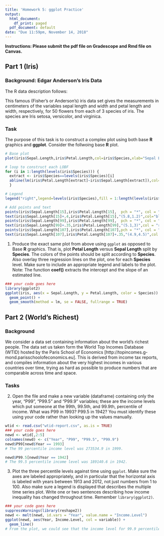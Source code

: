 ---
title: 'Homework 5: ggplot Practice'
output:
  html_document:
    df_print: paged
  pdf_document: default
date: "Due 11:59pm, November 14, 2018"
---

**Instructions: Please submit the pdf file on Gradescope and Rmd file on Canvas.**

## Part 1 (Iris)  

### Background: Edgar Anderson's Iris Data

The R data description follows:

This famous (Fisher's or Anderson's) iris data set gives the measurements in centimeters of the variables sepal length and width and petal length and width, respectively, for 50 flowers from each of 3 species of iris. The species are Iris setosa, versicolor, and virginica.



### Task 

The purpose of this task is to construct a complex plot using both base **R** graphics and **ggplot**.  Consider the follwoing base **R** plot. 

```{r}
# Base plot
plot(iris$Sepal.Length,iris$Petal.Length,col=iris$Species,xlab="Sepal Length",ylab="Petal Length",main="Gabriel's Plot")

# loop to construct each LOBF
for (i in 1:length(levels(iris$Species))) {
  extract <- iris$Species==levels(iris$Species)[i]
  abline(lm(iris$Petal.Length[extract]~iris$Sepal.Length[extract]),col=i)
  }

# Legend
legend("right",legend=levels(iris$Species),fill = 1:length(levels(iris$Species)), cex = .75)

# Add points and text
points(iris$Sepal.Length[15],iris$Petal.Length[15],  pch = "*", col = "black")
text(iris$Sepal.Length[15]+.4,iris$Petal.Length[15],"(5.8,1.2)",col="black")
points(iris$Sepal.Length[99],iris$Petal.Length[99],  pch = "*", col = "red")
text(iris$Sepal.Length[99]+.35,iris$Petal.Length[99],"(5.1,3)",col = "red")
points(iris$Sepal.Length[107],iris$Petal.Length[107],pch = "*", col = "green")
text(iris$Sepal.Length[107],iris$Petal.Length[107]+.35,"(4.9,4.5)",col = "green")
```


1) Produce the exact same plot from above using `ggplot` as opposed to Base **R** graphics.  That is, plot **Petal Length** versus **Sepal Length** split by **Species**.  The colors of the points should be split according to **Species**.  Also overlay three regression lines on the plot, one for each **Species** level.  Make sure to include an appropriate legend and labels to the plot.   Note: The function **coef()** extracts the intercept and the slope of an estimated line.      

```{r}
### your code goes here
library(ggplot2)
ggplot(iris, aes(x = Sepal.Length, y = Petal.Length, color = Species)) +
  geom_point() +
  geom_smooth(method = lm, se = FALSE, fullrange = TRUE)
```

## Part 2 (World's Richest)
### Background

We consider a data set containing information about the world's richest people. The data set us taken form the World Top Incomes Database (WTID) hosted by the Paris School of Economics [http://topincomes.g-mond.parisschoolofeconomics.eu]. This is derived from income tax reports, and compiles information about the very highest incomes in various countries over time, trying as hard as possible to produce numbers that are comparable across time and space.

### Tasks 

2) Open the file and make a new variable (dataframe) containing only the year, "P99", "P99.5" and "P99.9" variables; these are the income levels which put someone at the 99th, 99.5th, and 99.9th, percentile of income. What was P99 in 1993? P99.5 in 1942?
You must identify these using your code rather than looking up the values manually.
```{r}
wtid <- read.csv("wtid-report.csv", as.is = TRUE)
### your code goes here
newd <- wtid[,2:5]
colnames(newd) <- c("Year", "P99", "P99.5", "P99.9")
newd$P99[newd$Year == 1993]
# The 99 percentile income level was 273534.9 in 1999.
```

```{r}
newd$P99.5[newd$Year == 1942]
# The 99.5 percentile income level was 189140.6 in 1942.
```

3) Plot the three percentile levels against time using `ggplot`. Make sure the axes are labeled appropriately, and in particular that the horizontal axis is labeled with years between 1913 and 2012, not just numbers from 1 to 100. Also make sure a legend is displayed that describes the multiple time series plot.  Write one or two sentences describing how income inequality has changed throughout time. Remember `library(ggplot2)`.   
```{r}
### your code goes here
suppressWarnings(library(reshape2)) 
newd <- melt(newd, id.vars = "Year", value.name = "Income.Level")
ggplot(newd, aes(Year, Income.Level, col = variable)) +
  geom_line()
# From the plot, we could see that the income level for 99.9 percentile is increasing rapidly around the year of 1988. While the 99.5 and 99 percentile only had a steady increase over the year. The difference between 99.9 percentile and others is becoming more significant. Thus, we could conclude thast income inequality is becoming a more and more serious problem.
```
